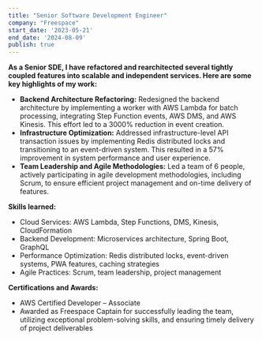 ```yaml
---
title: "Senior Software Development Engineer"
company: "Freespace"
start_date: '2023-05-21'
end_date: '2024-08-09'
publish: true
---
```


**As a Senior SDE, I have refactored and rearchitected several tightly coupled features into scalable and independent services.
Here are some key highlights of my work:**
- **Backend Architecture Refactoring:** Redesigned the backend architecture by implementing a worker with AWS Lambda for batch processing, integrating Step Function events, AWS DMS, and AWS Kinesis. This effort led to a 3000% reduction in event creation.
- **Infrastructure Optimization:** Addressed infrastructure-level API transaction issues by implementing Redis distributed locks and transitioning to an event-driven system. This resulted in a 57% improvement in system performance and user experience.
- **Team Leadership and Agile Methodologies:** Led a team of 6 people, actively participating in agile development methodologies, including Scrum, to ensure efficient project management and on-time delivery of features.

**Skills learned:**
- Cloud Services: AWS Lambda, Step Functions, DMS, Kinesis, CloudFormation
- Backend Development: Microservices architecture, Spring Boot, GraphQL
- Performance Optimization: Redis distributed locks, event-driven systems, PWA features, caching strategies
- Agile Practices: Scrum, team leadership, project management

**Certifications and Awards:**
- AWS Certified Developer – Associate
- Awarded as Freespace Captain for successfully leading the team, utilizing exceptional problem-solving skills, and ensuring timely delivery of project deliverables